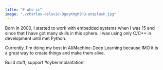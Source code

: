 ```yaml
---
title: "# who is"
image: "./charles-deluvio-DgoyKNgPiFQ-unsplash.jpg"
---
```



Born in 2000, I started to work with embedded systems when I was 15 and since that I have got many skills in this sphere. I was using only C/C++ in development until met Python. 

Currently, I'm doing my best in AI/Machine-Deep Learning because IMO it is a great way to create things and make them alive. 

Build stuff, support #cyberImplantation!
